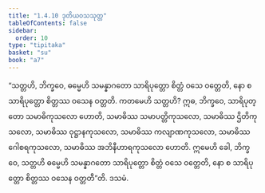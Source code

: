 ```yaml
---
title: "1.4.10 ဒုတိယဝသသုတ္တ"
tableOfContents: false
sidebar:
  order: 10
type: "tipitaka"
basket: "su"
book: "a7"
---
```



<DynamicBreadcrumb />

<Division number="41" book="a7" e="ch" v="16" p="423">

<Paragraph number="207" book="a7">
“သတ္တဟိ, ဘိက္ခဝေ, ဓမ္မေဟိ သမန္နာဂတော သာရိပုတ္တော စိတ္တံ ဝသေ ဝတ္တေတိ, နော စ သာရိပုတ္တော စိတ္တဿ ဝသေန ဝတ္တတိ. ကတမေဟိ သတ္တဟိ? ဣဓ, ဘိက္ခဝေ, သာရိပုတ္တော သမာဓိကုသလော ဟောတိ, သမာဓိဿ သမာပတ္တိကုသလော, သမာဓိဿ ဌိတိကုသလော, သမာဓိဿ ဝုဋ္ဌာနကုသလော, သမာဓိဿ ကလျာဏကုသလော, သမာဓိဿ ဂေါစရကုသလော, သမာဓိဿ အဘိနီဟာရကုသလော ဟောတိ. ဣမေဟိ ခေါ, ဘိက္ခဝေ, သတ္တဟိ ဓမ္မေဟိ သမန္နာဂတော သာရိပုတ္တော စိတ္တံ ဝသေ ဝတ္တေတိ, နော စ သာရိပုတ္တော စိတ္တဿ ဝသေန ဝတ္တတီ”တိ.

</Paragraph>
</Division>

<Paragraph number="208" type="center" book="a7">
ဒသမံ.
</Paragraph>
